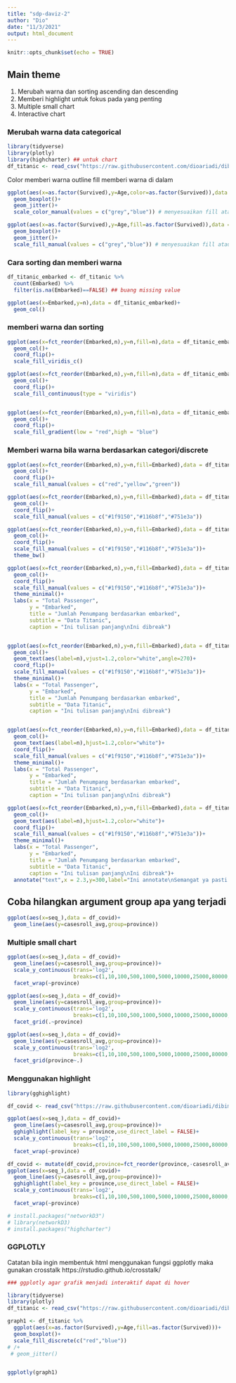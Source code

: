 ```yaml
---
title: "sdp-daviz-2"
author: "Dio"
date: "11/3/2021"
output: html_document
---
```


```r
knitr::opts_chunk$set(echo = TRUE)
```

## Main theme

1. Merubah warna dan sorting ascending dan descending
2. Memberi highlight untuk fokus pada yang penting
3. Multiple small chart
4. Interactive chart



### Merubah warna data categorical 

```r
library(tidyverse)
library(plotly)
library(highcharter) ## untuk chart
df_titanic <- read_csv("https://raw.githubusercontent.com/dioariadi/dibimbing/main/train.csv")

```


Color memberi warna outline
fill memberi warna di dalam

```r
ggplot(aes(x=as.factor(Survived),y=Age,color=as.factor(Survived)),data = df_titanic)+
  geom_boxplot()+
  geom_jitter()+
  scale_color_manual(values = c("grey","blue")) # menyesuaikan fill atau color
```


```r
ggplot(aes(x=as.factor(Survived),y=Age,fill=as.factor(Survived)),data = df_titanic)+
  geom_boxplot()+
  geom_jitter()+
  scale_fill_manual(values = c("grey","blue")) # menyesuaikan fill atau color

```

### Cara sorting dan memberi warna

```r
df_titanic_embarked <- df_titanic %>% 
  count(Embarked) %>% 
  filter(is.na(Embarked)==FALSE) ## buang missing value

ggplot(aes(x=Embarked,y=n),data = df_titanic_embarked)+
  geom_col()
```
### memberi warna dan sorting

```r
ggplot(aes(x=fct_reorder(Embarked,n),y=n,fill=n),data = df_titanic_embarked)+
  geom_col()+
  coord_flip()+
  scale_fill_viridis_c()

ggplot(aes(x=fct_reorder(Embarked,n),y=n,fill=n),data = df_titanic_embarked)+
  geom_col()+
  coord_flip()+
  scale_fill_continuous(type = "viridis")


ggplot(aes(x=fct_reorder(Embarked,n),y=n,fill=n),data = df_titanic_embarked)+
  geom_col()+
  coord_flip()+
  scale_fill_gradient(low = "red",high = "blue")


```

### Memberi warna bila warna berdasarkan categori/discrete

```r
ggplot(aes(x=fct_reorder(Embarked,n),y=n,fill=Embarked),data = df_titanic_embarked)+
  geom_col()+
  coord_flip()+
  scale_fill_manual(values = c("red","yellow","green"))

ggplot(aes(x=fct_reorder(Embarked,n),y=n,fill=Embarked),data = df_titanic_embarked)+
  geom_col()+
  coord_flip()+
  scale_fill_manual(values = c("#1f9150","#116b8f","#751e3a"))
```

```r
ggplot(aes(x=fct_reorder(Embarked,n),y=n,fill=Embarked),data = df_titanic_embarked)+
  geom_col()+
  coord_flip()+
  scale_fill_manual(values = c("#1f9150","#116b8f","#751e3a"))+
  theme_bw()

ggplot(aes(x=fct_reorder(Embarked,n),y=n,fill=Embarked),data = df_titanic_embarked)+
  geom_col()+
  coord_flip()+
  scale_fill_manual(values = c("#1f9150","#116b8f","#751e3a"))+
  theme_minimal()+
  labs(x = "Total Passenger",
       y = "Embarked",
       title = "Jumlah Penumpang berdasarkan embarked",
       subtitle = "Data Titanic",
       caption = "Ini tulisan panjang\nIni dibreak")



```

```r
ggplot(aes(x=fct_reorder(Embarked,n),y=n,fill=Embarked),data = df_titanic_embarked)+
  geom_col()+
  geom_text(aes(label=n),vjust=1.2,color="white",angle=270)+
  coord_flip()+
  scale_fill_manual(values = c("#1f9150","#116b8f","#751e3a"))+
  theme_minimal()+
  labs(x = "Total Passenger",
       y = "Embarked",
       title = "Jumlah Penumpang berdasarkan embarked",
       subtitle = "Data Titanic",
       caption = "Ini tulisan panjang\nIni dibreak")


ggplot(aes(x=fct_reorder(Embarked,n),y=n,fill=Embarked),data = df_titanic_embarked)+
  geom_col()+
  geom_text(aes(label=n),hjust=1.2,color="white")+
  coord_flip()+
  scale_fill_manual(values = c("#1f9150","#116b8f","#751e3a"))+
  theme_minimal()+
  labs(x = "Total Passenger",
       y = "Embarked",
       title = "Jumlah Penumpang berdasarkan embarked",
       subtitle = "Data Titanic",
       caption = "Ini tulisan panjang\nIni dibreak")
```

```r

ggplot(aes(x=fct_reorder(Embarked,n),y=n,fill=Embarked),data = df_titanic_embarked)+
  geom_col()+
  geom_text(aes(label=n),hjust=1.2,color="white")+
  coord_flip()+
  scale_fill_manual(values = c("#1f9150","#116b8f","#751e3a"))+
  theme_minimal()+
  labs(x = "Total Passenger",
       y = "Embarked",
       title = "Jumlah Penumpang berdasarkan embarked",
       subtitle = "Data Titanic",
       caption = "Ini tulisan panjang\nIni dibreak")+
  annotate("text",x = 2.3,y=300,label="Ini annotate\nSemangat ya pasti pusing",hjust=0)
```



## Coba hilangkan argument group apa yang terjadi

```r
ggplot(aes(x=seq_),data = df_covid)+
  geom_line(aes(y=casesroll_avg,group=province))
```

### Multiple small chart

```r
ggplot(aes(x=seq_),data = df_covid)+
  geom_line(aes(y=casesroll_avg,group=province))+
  scale_y_continuous(trans='log2',
                     breaks=c(1,10,100,500,1000,5000,10000,25000,80000,120000))+
  facet_wrap(~province)
```
```r
ggplot(aes(x=seq_),data = df_covid)+
  geom_line(aes(y=casesroll_avg,group=province))+
  scale_y_continuous(trans='log2',
                     breaks=c(1,10,100,500,1000,5000,10000,25000,80000,120000))+
  facet_grid(.~province)
```
```r
ggplot(aes(x=seq_),data = df_covid)+
  geom_line(aes(y=casesroll_avg,group=province))+
  scale_y_continuous(trans='log2',
                     breaks=c(1,10,100,500,1000,5000,10000,25000,80000,120000))+
  facet_grid(province~.)

```


### Menggunakan highlight

```r
library(gghighlight)

df_covid <- read_csv("https://raw.githubusercontent.com/dioariadi/dibimbing/main/daily_covid_indo.csv")

ggplot(aes(x=seq_),data = df_covid)+
  geom_line(aes(y=casesroll_avg,group=province))+
  gghighlight(label_key = province,use_direct_label = FALSE)+
  scale_y_continuous(trans='log2',
                     breaks=c(1,10,100,500,1000,5000,10000,25000,80000,120000))+
  facet_wrap(~province)
```
```r

df_covid <- mutate(df_covid,province=fct_reorder(province,-casesroll_avg))
ggplot(aes(x=seq_),data = df_covid)+
  geom_line(aes(y=casesroll_avg,group=province))+
  gghighlight(label_key = province,use_direct_label = FALSE)+
  scale_y_continuous(trans='log2',
                     breaks=c(1,10,100,500,1000,5000,10000,25000,80000,120000))+
  facet_wrap(~province)

```


```r
# install.packages("networkD3")
# library(networkD3)
# install.packages("highcharter")

```

### GGPLOTLY

Catatan bila ingin membentuk html menggunakan fungsi ggplotly maka gunakan crosstalk
https://rstudio.github.io/crosstalk/



```r
### ggplotly agar grafik menjadi interaktif dapat di hover

library(tidyverse)
library(plotly)
df_titanic <- read_csv("https://raw.githubusercontent.com/dioariadi/dibimbing/main/train.csv")

graph1 <- df_titanic %>% 
  ggplot(aes(x=as.factor(Survived),y=Age,fill=as.factor(Survived)))+
  geom_boxplot()+
  scale_fill_discrete(c("red","blue"))
# /+
 # geom_jitter()


ggplotly(graph1)

```




